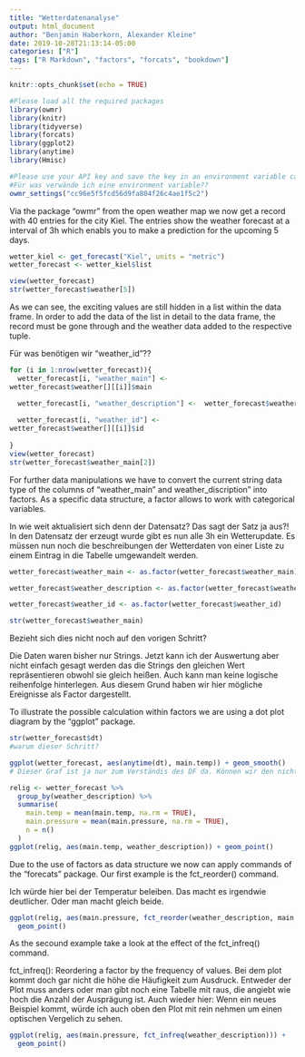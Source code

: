 ```yaml
---
title: "Wetterdatenanalyse"
output: html_document
author: "Benjamin Haberkorn, Alexander Kleine"
date: 2019-10-28T21:13:14-05:00
categories: ["R"]
tags: ["R Markdown", "factors", "forcats", "bookdown"]
---
```


```r
knitr::opts_chunk$set(echo = TRUE)

#Please load all the required packages
library(owmr)
library(knitr)
library(tidyverse)
library(forcats)
library(ggplot2)
library(anytime)
library(Hmisc)

#Please use your API key and save the key in an environment variable called OWM_API_KEY
#Für was verwände ich eine environment variable??
owmr_settings("cc96e5f5fcd56d9fa804f26c4ae1f5c2")
```
Via the package "owmr" from the open weather map we now get a record with 40 entries for the city Kiel. The entries show the weather forecast at a interval of 3h which enabls you to make a prediction for the upcoming 5 days. 

```r
wetter_kiel <- get_forecast("Kiel", units = "metric")
wetter_forecast <- wetter_kiel$list

view(wetter_forecast)
str(wetter_forecast$weather[5])

```
As we can see, the exciting values are still hidden in a list within the data frame. In order to add the data of the list in detail to the data frame, the record must be gone through and the weather data added to the respective tuple.

Für was benötigen wir "weather_id"??

```r

for (i in 1:nrow(wetter_forecast)){
  wetter_forecast[i, "weather_main"] <- 
wetter_forecast$weather[][[i]]$main

  wetter_forecast[i, "weather_description"] <-  wetter_forecast$weather[][[i]]$description
  
  wetter_forecast[i, "weather_id"] <- 
wetter_forecast$weather[][[i]]$id
  
}
view(wetter_forecast)
str(wetter_forecast$weather_main[2])

```
For further data manipulations we have to convert the current string data type of the columns of "weather_main" and weather_discription" into factors. As a specific data structure, a factor allows to work with categorical variables.  

In wie weit aktualisiert sich denn der Datensatz? Das sagt der Satz ja aus?!
In den Datensatz der erzeugt wurde gibt es nun alle 3h ein Wetterupdate.
Es müssen nun noch die beschreibungen der Wetterdaten von einer Liste zu einem Eintrag in die Tabelle umgewandelt werden.
```r
wetter_forecast$weather_main <- as.factor(wetter_forecast$weather_main)

wetter_forecast$weather_description <- as.factor(wetter_forecast$weather_description)

wetter_forecast$weather_id <- as.factor(wetter_forecast$weather_id)

str(wetter_forecast$weather_main)
```

Bezieht sich dies nicht noch auf den vorigen Schritt? 

Die Daten waren bisher nur Strings. Jetzt kann ich der Auswertung aber nicht einfach gesagt werden das die Strings den
gleichen Wert repräsentieren obwohl sie gleich heißen. Auch kann man keine logische reihenfolge hinterlegen.
Aus diesem Grund haben wir hier mögliche Ereignisse als Factor dargestellt.

To illustrate the possible calculation within factors we are using a dot plot diagram by the “ggplot” package.  

```r
str(wetter_forecast$dt)
#warum dieser Schritt?
```
```r
ggplot(wetter_forecast, aes(anytime(dt), main.temp)) + geom_smooth()
# Dieser Graf ist ja nur zum Verständis des DF da. Können wir den nicht weg lassen? In Bezug auf forecats und factros hat das ja keine Aussage. 
```

```r

relig <- wetter_forecast %>%
  group_by(weather_description) %>%
  summarise(
    main.temp = mean(main.temp, na.rm = TRUE),
    main.pressure = mean(main.pressure, na.rm = TRUE),
    n = n()
  )
ggplot(relig, aes(main.temp, weather_description)) + geom_point()


```
Due to the use of factors as data structure we now can apply commands of the “forecats” package. Our first example is the fct_reorder() command.

Ich würde hier bei der Temperatur beleiben. Das macht es irgendwie deutlicher. Oder man macht gleich beide. 

```r
ggplot(relig, aes(main.pressure, fct_reorder(weather_description, main.pressure))) +
  geom_point()

```
As the secound example take a look at the effect of the fct_infreq() command. 

fct_infreq(): Reordering a factor by the frequency of values.
Bei dem plot kommt doch gar nicht die höhe die Häufigkeit zum Ausdruck. Entweder der Plot muss anders oder man gibt noch eine Tabelle mit raus, die angiebt wie hoch die Anzahl der Ausprägung ist. 
Auch wieder hier: Wenn ein neues Beispiel kommt, würde ich auch oben den Plot mit rein nehmen um einen optischen Vergelich zu sehen. 


```r
ggplot(relig, aes(main.pressure, fct_infreq(weather_description))) +
  geom_point()

```